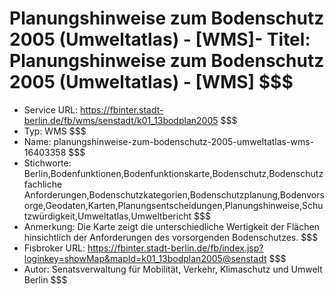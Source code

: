 # Planungshinweise zum Bodenschutz 2005 (Umweltatlas) - [WMS]- Titel: Planungshinweise zum Bodenschutz 2005 (Umweltatlas) - [WMS] $$$
- Service URL: https://fbinter.stadt-berlin.de/fb/wms/senstadt/k01_13bodplan2005 $$$
- Typ: WMS $$$
- Name: planungshinweise-zum-bodenschutz-2005-umweltatlas-wms-16403358 $$$
- Stichworte: Berlin,Bodenfunktionen,Bodenfunktionskarte,Bodenschutz,Bodenschutzfachliche Anforderungen,Bodenschutzkategorien,Bodenschutzplanung,Bodenvorsorge,Geodaten,Karten,Planungsentscheidungen,Planungshinweise,Schutzwürdigkeit,Umweltatlas,Umweltbericht $$$
- Anmerkung: Die Karte zeigt die unterschiedliche Wertigkeit der Flächen hinsichtlich der Anforderungen des vorsorgenden Bodenschutzes. $$$
- Fisbroker URL: https://fbinter.stadt-berlin.de/fb/index.jsp?loginkey=showMap&mapId=k01_13bodplan2005@senstadt $$$
- Autor: Senatsverwaltung für Mobilität, Verkehr, Klimaschutz und Umwelt Berlin $$$

